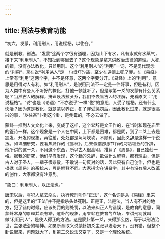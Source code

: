 ```yaml
---
---
---
```

title: 刑法与教育功能
---




“初六，发蒙，利用刑人，用说桎梏，以往吝。”

就是刑教、刑法。“发蒙”这两个字很有道理，因为山下有水，凡有水就有水蒸气，接下来“利用刑人”，不知扯到哪里去了？这个现象是拿来讲政治法律的道理。人犯的错，没有办法教化，只好用刑。这个“利用刑人”的“利用”一词，不是现代观念的“利用”，现在说“利用某人”是一句很坏的话，至少在道德上犯了罪。在《易经》上常有“利用”这两个字，并不是坏意，这两个字要分开。《易经》上的“利用”，意思是用得对人有利。如“利用刑人”，是说用刑法不一定是一件好事，但是有利。因为人类中有些人不听好的教化，打他一顿就听了，但是与第一爻的发蒙有什么关系呢？当然古人的解释，拼命设法拉关系，我们不去管古人的注解，先看原文：“用说桎梏”。“说”也是《论语》“不亦说乎”一样“悦”的意思，人受了桎梏，还有什么快活？因为这是教化，就是蒙以养正，犯了罪受惩罚后。因此教化过来，就是很高兴的事，“以往吝”卜到这个卦，是倒霉的，不必去做了。

蒙卦一推到人文文化上来，变成了这样，这个爻辞是文王作的，在当时和现在庙里的签诗一样。这个现象是一个人在中间，上下都是困难，都是阴，到了二爻上去是震发、开发的现象，再往前，处处都是坷坷坎坎，不顺利，因此爻辞是这样一个说法。如详细研究，要看焦赣作的《易林》。后来假借邵康节作的河洛理数的卦辞，他所讲的这一爻，不用这个东西，所以古人很高明，推翻了《周易》，自己独创一格。据我的研究，他们早有发现，这个卦的爻辞，欲做什么解释，都有理由，但是古人对于圣人，一辈子很恭敬，不敢说一句反对的话，因此只有自己创作，但也是根据《周易》的系统来，可是解释不同。大家拼命在讲易学，其中有没有后人改革的创作，大家都没有注意到。

“象曰：利用刑人，以正法也。”

唐宋以后，将犯人拿去杀头，执行死刑叫作“正法”，这个名词是从《易经》里来的，但是这里的“正法”并不是指杀头处死刑。正是正，法是法，当人有不对的地方，犯了错的时候，应该处罚的则处罚，以法来纠正人的错误，是教育的意思，同蒙卦本身的原理并没有错。这卦的现象，用来站在教育的立场，来讲刑罚就叫做“利用刑人”，是使人得正的方法。这是蒙卦第一爻，来得那么凶，等于以刑法治世，主张法治的精神。如果断章取义说蒙卦初爻主张以法治天下，没有错，但整个卦说起来，问题就大了，到第二爻说法又变了，又是一个理论系统。